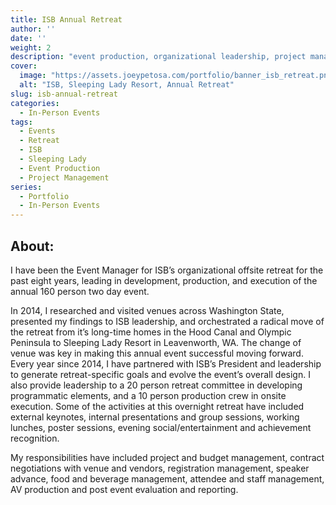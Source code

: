 ```yaml
---
title: ISB Annual Retreat
author: ''
date: ''
weight: 2
description: "event production, organizational leadership, project management"
cover:
  image: "https://assets.joeypetosa.com/portfolio/banner_isb_retreat.png"
  alt: "ISB, Sleeping Lady Resort, Annual Retreat"
slug: isb-annual-retreat
categories:
  - In-Person Events
tags:
  - Events
  - Retreat
  - ISB
  - Sleeping Lady
  - Event Production
  - Project Management
series:
  - Portfolio
  - In-Person Events
---
```


## About:
I have been the Event Manager for ISB's organizational offsite retreat for the 
past eight years, leading in development, production, and execution of 
the annual 160 person two day event.  

In 2014, I researched and visited venues across Washington State, presented my
findings to ISB leadership, and orchestrated a radical move of the retreat from
it's long-time homes in the Hood Canal and Olympic Peninsula to Sleeping 
Lady Resort in Leavenworth, WA. The change of venue was key in making this 
annual event successful moving forward. Every year since 2014, I have partnered 
with ISB's President and leadership to generate retreat-specific goals and evolve 
the event's overall design. I also provide leadership to a 20 person retreat 
committee in developing programmatic elements, and a 10 person production crew 
in onsite execution. Some of the activities at this overnight retreat have 
included external keynotes, internal presentations and group sessions, working
lunches, poster sessions, evening social/entertainment and achievement 
recognition. 

My responsibilities have included project and budget management, contract 
negotiations with venue and vendors, registration management, speaker advance, 
food and beverage management, attendee and staff management, AV production and 
post event evaluation and reporting. 

